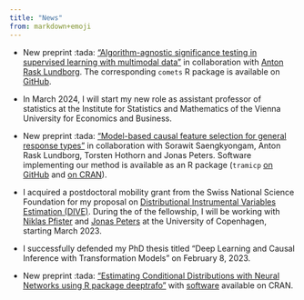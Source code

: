 ```yaml
---
title: "News"
from: markdown+emoji
---
```


* New preprint :tada: ["Algorithm-agnostic significance testing in supervised 
learning with multimodal data"](https://arxiv.org/abs/2402.14416) in 
collaboration with [Anton Rask Lundborg](https://www.arlundborg.com). The 
corresponding `comets` R package is available on 
[GitHub](https://github.com/LucasKook/comets.git).

* In March 2024, I will start my new role as assistant professor of statistics
at the Institute for Statistics and Mathematics of the Vienna University for
Economics and Business.

* New preprint :tada: ["Model-based causal feature selection for general 
response types"](https://doi.org/10.48550/arXiv.2309.12833) in collaboration 
with Sorawit Saengkyongam, Anton Rask Lundborg, Torsten Hothorn and Jonas 
Peters. Software implementing our method is available as an R package (`tramicp` 
[on GitHub](https://github.com/LucasKook/tramicp) and 
[on CRAN](https://CRAN.R-project.org/package=tramicp)).

* I acquired a postdoctoral mobility grant from the Swiss National Science
Foundation for my proposal on [Distributional Instrumental Variables Estimation 
(DIVE)](https://data.snf.ch/grants/grant/214457).
During the of the fellowship, I will be working with
[Niklas Pfister](https://niklaspfister.github.io/) and [Jonas
Peters](https://people.math.ethz.ch/~jopeters/) at the University of Copenhagen,
starting March 2023.

* I successfully defended my PhD thesis titled "Deep Learning and Causal
Inference with Transformation Models" on February 8, 2023.

* New preprint :tada: ["Estimating Conditional Distributions with Neural 
Networks using R package deeptrafo"](https://doi.org/10.48550/arXiv.2211.13665)
with [software](https://cran.r-project.org/package=deeptrafo) available on CRAN.

